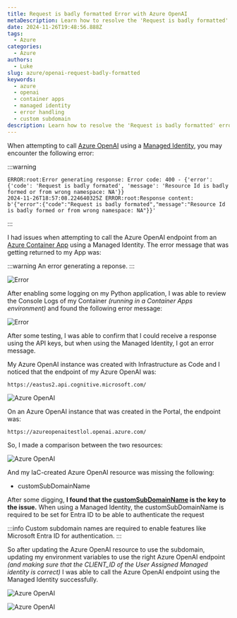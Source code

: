 ```yaml
---
title: Request is badly formatted Error with Azure OpenAI
metaDescription: Learn how to resolve the 'Request is badly formatted' error when using Azure OpenAI with Managed Identity in a container app.
date: 2024-11-26T19:48:56.888Z
tags:
  - Azure
categories:
  - Azure
authors:
  - Luke
slug: azure/openai-request-badly-formatted
keywords:
  - azure
  - openai
  - container apps
  - managed identity
  - error handling
  - custom subdomain
description: Learn how to resolve the 'Request is badly formatted' error when using Azure OpenAI with Managed Identity in a container app.
---
```


When attempting to call [Azure OpenAI](https://learn.microsoft.com/azure/ai-services/openai/overview?WT.mc_id=AZ-MVP-5004796) using a [Managed Identity](https://learn.microsoft.com/entra/identity/managed-identities-azure-resources/overview?WT.mc_id=AZ-MVP-5004796), you may encounter the following error:

:::warning
```plaintext
ERROR:root:Error generating response: Error code: 400 - {'error': {'code': 'Request is badly formated', 'message': 'Resource Id is badly formed or from wrong namespace: NA'}}
2024-11-26T18:57:08.224640325Z ERROR:root:Response content: b'{"error":{"code":"Request is badly formated","message":"Resource Id is badly formed or from wrong namespace: NA"}}'
```
:::

<!--truncate-->

I had issues when attempting to call the Azure OpenAI endpoint from an [Azure Container App](https://learn.microsoft.com/azure/container-apps/overview?WT.mc_id=AZ-MVP-5004796) using a Managed Identity. The error message that was getting returned to my App was:

:::warning
An error generating a reponse.
:::

![Error](images/App_AnErrorGeneratingReponse.png)

After enabling some logging on my Python application, I was able to review the Console Logs of my Container _(running in a Container Apps environment)_ and found the following error message:

![Error](images/Container_ErrorGenertingResponse.png)

After some testing, I was able to confirm that I could receive a response using the API keys, but when using the Managed Identity, I got an error message.

My Azure OpenAI instance was created with Infrastructure as Code and I noticed that the endpoint of my Azure OpenAI was:

```plaintext
https://eastus2.api.cognitive.microsoft.com/
```

![Azure OpenAI](images/AzureOpenAI_Bad_CognitiveServicesEndpoint.png)

On an Azure OpenAI instance that was created in the Portal, the endpoint was:

```plaintext
https://azureopenaitestlol.openai.azure.com/
```

So, I made a comparison between the two resources:

![Azure OpenAI](images/AzureOpenAI_Diff_CognitiveServicesEndpoint.png)

And my IaC-created Azure OpenAI resource was missing the following: 

* customSubDomainName

After some digging, **I found that the [customSubDomainName](https://learn.microsoft.com/azure/ai-services/cognitive-services-custom-subdomains?WT.mc_id=AZ-MVP-5004796) is the key to the issue.** When using a Managed Identity, the customSubDomainName is required to be set for Entra ID to be able to authenticate the request

:::info
Custom subdomain names are required to enable features like Microsoft Entra ID for authentication.
:::

So after updating the Azure OpenAI resource to use the subdomain, updating my environment variables to use the right Azure OpenAI endpoint _(and making sure that the CLIENT_ID of the User Assigned Managed identity is correct)_ I was able to call the Azure OpenAI endpoint using the Managed Identity successfully.

![Azure OpenAI](images/App_SuccessfulTest.png)


![Azure OpenAI](images/ContainerApp_EnvironmentVariabnles.png)
